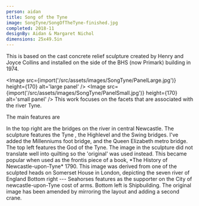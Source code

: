 ```yaml
---
person: aidan
title: Song of the Tyne
image: SongTyne/SongOfTheTyne-finished.jpg
completed: 2018-11
designBy: Aidan & Margaret Nichol
dimensions: 25x49.5in
---
```



This is based on the cast concrete relief sculpture created by Henry and Joyce Collins and installed
on the side of the BHS (now Primark) building in 1974.

<Image
  src={import('/src/assets/images/SongTyne/PanelLarge.jpg')}
  height={170}
  alt='large panel'
/>
<Image
  src={import('/src/assets/images/SongTyne/PanelSmall.jpg')}
  height={170}
  alt='small panel'
/>
This work focuses on the facets that are associated with the river Tyne.

The main features are

<TextImage left='SongTyne/BridgesOriginal.jpg' right='Bridges.svg'>
  In the top right are the bridges on the river in central Newcastle. The sculpture
  features the Tyne , the Highlevel and the Swing bridges. I've added the Millenniums foot
  bridge, and the Queen Elizabeth metro bridge.
</TextImage>
<TextImage left='SongTyne/TyneGod1.jpg' right='SongTyne/TyneGod2.jpg'>
  The top left features the God of the Tyne. The image in the sculpture did not translate
  well into quilting so the 'original' was used instead. This became popular when used as
  the frontis piece of a book, *The History of Newcastle-upon-Tyne* 1790. This image was
  derived from one of the sculpted heads on Somerset House in London, depicting the seven
  river of England
</TextImage>
<TextImage right='SongTyne/Seahorse.jpg'>
  Bottom right --- Seahorses features as the supporter on the City of newcastle-upon-Tyne
  cost of arms.
</TextImage>
<TextImage left='SongTyne/ShipBuilding.jpg' height={200}>
  Bottom left is Shipbuilding. The original image has been amended by mirroring the layout
  and adding a second crane.
</TextImage>
